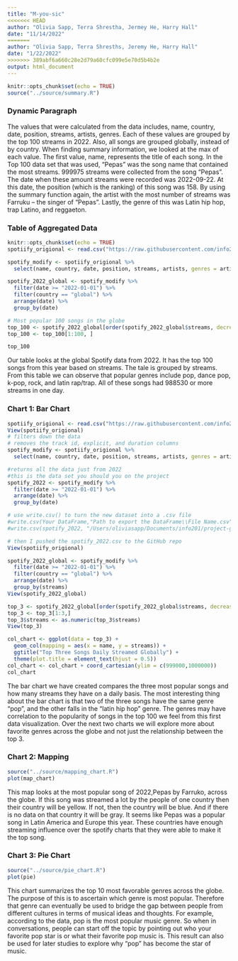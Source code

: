 ```yaml
---
title: "M-you-sic"
<<<<<<< HEAD
author: "Olivia Sapp, Terra Shrestha, Jermey He, Harry Hall"
date: "11/14/2022"
=======
author: "Olivia Sapp, Terra Shresths, Jeremy He, Harry Hall"
date: "1/22/2022"
>>>>>>> 389abf6a660c28e2d79a60cfc099e5e70d5b4b2e
output: html_document
---
```



```r
knitr::opts_chunk$set(echo = TRUE)
source("../source/summary.R")
```

### Dynamic Paragraph
The values that were calculated from the data includes, name, country, date, position, streams, artists, genres. Each of these values are grouped by the top 100 streams in 2022. Also, all songs are grouped globally, instead of by country. When finding summary information, we looked at the max of each value. The first value, name, represents the title of each song. In the Top 100 data set that was used, “Pepas” was the song name that contained the most streams. 999975 streams were collected from the song “Pepas”.  The date when these amount streams were recorded was 2022-09-22. At this date, the position (which is the ranking) of this song was 158. By using the summary function again, the artist with the most number of streams was Farruku – the singer of “Pepas”. Lastly, the genre of this was Latin hip hop, trap Latino, and reggaeton. 


### Table of Aggregated Data
```r
knitr::opts_chunk$set(echo = TRUE)
spotiify_origional <- read.csv("https://raw.githubusercontent.com/info201a-au2022/project-group-1-section-aa/main/data/charts.csv")

spotify_modify <- spotiify_origional %>% 
  select(name, country, date, position, streams, artists, genres = artist_genres)

spotify_2022_global <- spotify_modify %>% 
  filter(date >= "2022-01-01") %>% 
  filter(country == "global") %>% 
  arrange(date) %>% 
  group_by(date)

# Most popular 100 songs in the globe
top_100 <- spotify_2022_global[order(spotify_2022_global$streams, decreasing = TRUE), ]
top_100 <- top_100[1:100, ]

top_100 

```
Our table looks at the global Spotify data from 2022. It has the top 100 songs from this year based on streams. The tale is grouped by streams. From this table we can observe that popular genres include  pop, dance pop, k-pop, rock, and latin rap/trap. All of these songs had 988530 or more streams in one day.  


### Chart 1: Bar Chart
```r
spotiify_origional <- read.csv("https://raw.githubusercontent.com/info201a-au2022/project-group-1-section-aa/main/data/charts.csv")
View(spotiify_origional)
# filters down the data
# removes the track id, explicit, and duration columns
spotify_modify <- spotiify_origional %>% 
  select(name, country, date, position, streams, artists, genres = artist_genres)

#returns all the data just from 2022
#this is the data set you should you on the project
spotify_2022 <- spotify_modify %>% 
  filter(date >= "2022-01-01") %>% 
  arrange(date) %>% 
  group_by(date)

# use write.csv() to turn the new dataset into a .csv file
#write.csv(Your DataFrame,"Path to export the DataFrame\\File Name.csv", row.names = FALSE)
#write.csv(spotify_2022, "/Users/oliviasapp/Documents/info201/project-group-1-section-aa/data/spotify_2022.csv" , row.names = FALSE)

# then I pushed the spotify_2022.csv to the GitHub repo
View(spotiify_origional)

spotify_2022_global <- spotify_modify %>% 
  filter(date >= "2022-01-01") %>% 
  filter(country == "global") %>% 
  arrange(date) %>% 
  group_by(streams)
View(spotify_2022_global) 

top_3 <- spotify_2022_global[order(spotify_2022_global$streams, decreasing = TRUE), ]
top_3 <- top_3[1:3,]
top_3$streams <- as.numeric(top_3$streams)
View(top_3)  

col_chart <- ggplot(data = top_3) + 
  geom_col(mapping = aes(x = name, y = streams)) +
  ggtitle("Top Three Songs Daily Streamed Globally") +
  theme(plot.title = element_text(hjust = 0.5))
col_chart <- col_chart + coord_cartesian(ylim = c(999000,1000000))
col_chart

```

The bar chart we have created compares the three most popular songs and how many streams they have on a daily basis. The most interesting thing about the bar chart is that two of the three songs have the same genre “pop”, and the other falls in the “latin hip hop” genre. The genres may have correlation to the popularity of songs in the top 100 we feel from this first data visualization. Over the next two charts we will explore more about favorite genres across the globe and not just the relationship between the top 3.


### Chart 2: Mapping
```r
source("../source/mapping_chart.R")
plot(map_chart)
```
This map looks at the most popular song of 2022,Pepas by Farruko, across the globe. If this song was streamed a lot by the people of one country then their country will be yellow. If not, then the country will be blue. And if there is no data on that country it will be gray. It seems like Pepas was a popular song in Latin America and Europe this year. These countries have enough streaming influence over the spotify charts that they were able to make it the top song.

### Chart 3: Pie Chart
```r
source("../source/pie_chart.R")
plot(pie)
```

This chart summarizes the top 10 most favorable genres across the globe. The purpose of this is to ascertain which genre is most popular. Therefore that genre can eventually be used to bridge the gap between people from different cultures in terms of musical ideas and thoughts. For example, according to the data, pop is the most popular music genre. So when in conversations, people can start off the topic by pointing out who your favorite pop star is or what their favorite pop music is. This result can also be used for later studies to explore why “pop” has become the star of music.


